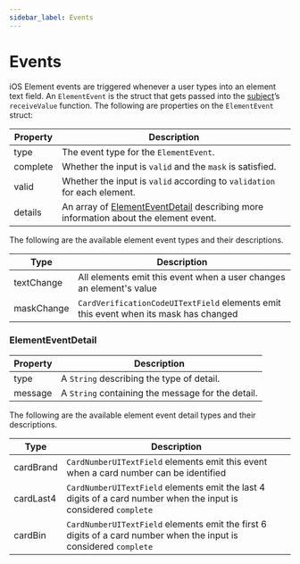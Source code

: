 ```yaml
---
sidebar_label: Events
---
```


# Events

iOS Element events are triggered whenever a user types into an element text field. An `ElementEvent` is the struct that gets passed into the [subject](/docs/sdks/mobile/ios#modified-and-additional-fields)’s `receiveValue` function. The following are properties on the `ElementEvent` struct:

| Property | Description |
| --- | --- |
| type | The event type for the `ElementEvent`. |
| complete | Whether the input is `valid` and the `mask` is satisfied. |
| valid | Whether the input is `valid` according to `validation` for each element. |
| details | An array of [ElementEventDetail](#elementeventdetail) describing more information about the element event. |

The following are the available element event types and their descriptions.

| Type | Description |
|--------------|--- |
| textChange | All elements emit this event when a user changes an element's value |
| maskChange | `CardVerificationCodeUITextField` elements emit this event when its mask has changed |

### ElementEventDetail

| Property | Description |
| --- | --- |
| type | A `String` describing the type of detail. |
| message | A `String` containing the message for the detail. |

The following are the available element event detail types and their descriptions.

| Type | Description |
| --- |--- |
| cardBrand | `CardNumberUITextField` elements emit this event when a card number can be identified |
| cardLast4 | `CardNumberUITextField` elements emit the last 4 digits of a card number when the input is considered `complete` |
| cardBin | `CardNumberUITextField` elements emit the first 6 digits of a card number when the input is considered `complete` |
